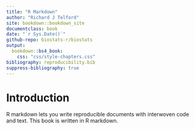 ```yaml
---
title: "R Markdown"
author: "Richard J Telford"
site: bookdown::bookdown_site
documentclass: book
date: "`r Sys.Date()`"
github-repo: biostats-r/biostats
output:
  bookdown::bs4_book:
    css: "css/style-chapters.css"
bibliography: reproducibility.bib
suppress-bibliography: true
---
```


# Introduction

R markdown lets you write reproducible documents with interwoven code and text.
This book is written in R markdown.

